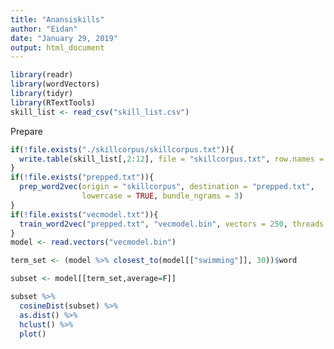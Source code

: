 ```yaml
---
title: "Anansiskills"
author: "Eidan"
date: "January 29, 2019"
output: html_document
---
```


```r
library(readr)
library(wordVectors)
library(tidyr)
library(RTextTools)
skill_list <- read_csv("skill_list.csv")
```

Prepare 

```r
if(!file.exists("./skillcorpus/skillcorpus.txt")){
  write.table(skill_list[,2:12], file = "skillcorpus.txt", row.names = FALSE, col.names = FALSE)
}
if(!file.exists("prepped.txt")){
  prep_word2vec(origin = "skillcorpus", destination = "prepped.txt",
                lowercase = TRUE, bundle_ngrams = 3)
}
if(!file.exists("vecmodel.txt")){
  train_word2vec("prepped.txt", "vecmodel.bin", vectors = 250, threads = 2, window = 5, iter = 5)
}
model <- read.vectors("vecmodel.bin")
```

```r
term_set <- (model %>% closest_to(model[["swimming"]], 30))$word

subset <- model[[term_set,average=F]]

subset %>%
  cosineDist(subset) %>%
  as.dist() %>%
  hclust() %>%
  plot()
```

